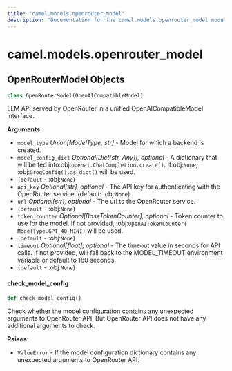 ```yaml
---
title: "camel.models.openrouter_model"
description: "Documentation for the camel.models.openrouter_model module"
---
```


<a id="camel.models.openrouter_model"></a>

# camel.models.openrouter\_model

<a id="camel.models.openrouter_model.OpenRouterModel"></a>

## OpenRouterModel Objects

```python
class OpenRouterModel(OpenAICompatibleModel)
```

LLM API served by OpenRouter in a unified OpenAICompatibleModel
interface.

**Arguments**:

- `model_type` _Union[ModelType, str]_ - Model for which a backend is
  created.
- `model_config_dict` _Optional[Dict[str, Any]], optional_ - A dictionary
  that will be fed into:obj:`openai.ChatCompletion.create()`.
  If:obj:`None`, :obj:`GroqConfig().as_dict()` will be used.
- `(default` - :obj:`None`)
- `api_key` _Optional[str], optional_ - The API key for authenticating
  with the OpenRouter service. (default: :obj:`None`).
- `url` _Optional[str], optional_ - The url to the OpenRouter service.
- `(default` - :obj:`None`)
- `token_counter` _Optional[BaseTokenCounter], optional_ - Token counter to
  use for the model. If not provided, :obj:`OpenAITokenCounter(
  ModelType.GPT_4O_MINI)` will be used.
- `(default` - :obj:`None`)
- `timeout` _Optional[float], optional_ - The timeout value in seconds for
  API calls. If not provided, will fall back to the MODEL_TIMEOUT
  environment variable or default to 180 seconds.
- `(default` - :obj:`None`)

<a id="camel.models.openrouter_model.OpenRouterModel.check_model_config"></a>

#### check\_model\_config

```python
def check_model_config()
```

Check whether the model configuration contains any unexpected
arguments to OpenRouter API. But OpenRouter API does not have any
additional arguments to check.

**Raises**:

- `ValueError` - If the model configuration dictionary contains any
  unexpected arguments to OpenRouter API.

